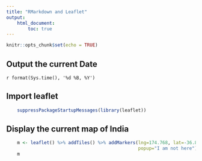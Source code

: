 ```yaml
---
title: "RMarkdown and Leaflet"
output: 
    html_document:
        toc: true
---
```

```r
knitr::opts_chunk$set(echo = TRUE)
```

## Output the current Date

`r format(Sys.time(), '%d %B, %Y')`

## Import leaflet
```r
    suppressPackageStartupMessages(library(leaflet))
```

## Display the current map of India
```r
    m <- leaflet() %>% addTiles() %>% addMarkers(lng=174.768, lat=-36.852, 
                                                 popup="I am not here")
    m 
```
